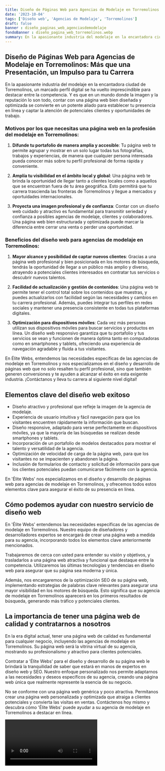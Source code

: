 ```yaml
---
title: Diseño de Páginas Web para Agencias de Modelaje en Torremolinos
date: '2023-10-04'
tags: ['Diseño web', 'Agencias de Modelaje', 'Torremolinos']
draft: false
banner : diseño_paginas_web_agenciasdemodelaje
fondoBanner : diseño_pagina_web_torremolinos.webp
summary: En la apasionante industria del modelaje en la encantadora ciudad de Torremolinos, un marcado perfil digital se ha vuelto imprescindible para destacar entre la competencia. Y es que en un mundo donde la imagen y la reputación lo son todo, contar con una página web bien diseñada y optimizada se convierte en un potente aliado para establecer tu presencia en línea y captar la atención de potenciales clientes y oportunidades de trabajo.
---
```


## Diseño de Páginas Web para Agencias de Modelaje en Torremolinos: Más que una Presentación, un Impulso para tu Carrera

En la apasionante industria del modelaje en la encantadora ciudad de Torremolinos, un marcado perfil digital se ha vuelto imprescindible para destacar entre la competencia. Y es que en un mundo donde la imagen y la reputación lo son todo, contar con una página web bien diseñada y optimizada se convierte en un potente aliado para establecer tu presencia en línea y captar la atención de potenciales clientes y oportunidades de trabajo.

### Motivos por los que necesitas una página web en la profesión del modelaje en Torremolinos:

1. **Difunde tu portafolio de manera amplia y accesible**: Tu página web te permite agrupar y mostrar en un solo lugar todas tus fotografías, trabajos y experiencias, de manera que cualquier persona interesada pueda conocer más sobre tu perfil profesional de forma rápida y conveniente.

2. **Amplía tu visibilidad en el ámbito local y global**: Una página web te brinda la oportunidad de llegar tanto a clientes locales como a aquellos que se encuentran fuera de tu área geográfica. Esto permitirá que tu carrera trascienda las fronteras de Torremolinos y llegue a mercados y oportuidades internacionales.

3. **Proyecta una imagen profesional y de confianza**: Contar con un diseño web cuidado y atractivo es fundamental para transmitir seriedad y confianza a posibles agencias de modelaje, clientes y colaboradores. Una página web bien estructurada y optimizada puede marcar la diferencia entre cerrar una venta o perder una oportunidad.

### Beneficios del diseño web para agencias de modelaje en Torremolinos:

1. **Mayor alcance y posibilidad de captar nuevos clientes**: Gracias a una página web profesional y bien posicionada en los motores de búsqueda, tendrás la oportunidad de llegar a un público más amplio y diverso, atrayendo a potenciales clientes interesados en contratar tus servicios o descubrir nuevos talentos.

2. **Facilidad de actualización y gestión de contenidos**: Una página web te permite tener el control total sobre los contenidos que muestras, y puedes actualizarlos con facilidad según las necesidades y cambios en tu carrera profesional. Además, puedes integrar tus perfiles en redes sociales y mantener una presencia consistente en todas tus plataformas digitales.

3. **Optimización para dispositivos móviles**: Cada vez más personas utilizan sus dispositivos móviles para buscar servicios y productos en línea. Un diseño web responsivo garantiza que tu portafolio y tus servicios se vean y funcionen de manera óptima tanto en computadoras como en smartphones y tablets, ofreciendo una experiencia de navegación agradable y fluida a tus visitantes.

En Élite Webs, entendemos las necesidades específicas de las agencias de modelaje en Torremolinos y nos especializamos en el diseño y desarrollo de páginas web que no solo resalten tu perfil profesional, sino que también generen conversiones y te ayuden a alcanzar el éxito en esta exigente industria. ¡Contáctanos y lleva tu carrera al siguiente nivel digital!

<GifSeo />

<Cta />

## Elementos clave del diseño web exitoso

- Diseño atractivo y profesional que refleje la imagen de la agencia de modelaje.
- Experiencia de usuario intuitiva y fácil navegación para que los visitantes encuentren rápidamente la información que buscan.
- Diseño responsive, adaptado para verse perfectamente en dispositivos móviles, ya que la mayoría de las búsquedas se realizan desde smartphones y tablets.
- Incorporación de un portafolio de modelos destacados para mostrar el talento y versatilidad de la agencia.
- Optimización de velocidad de carga de la página web, para que los visitantes no se impacienten y abandonen la página.
- Inclusión de formularios de contacto y solicitud de información para que los clientes potenciales puedan comunicarse fácilmente con la agencia.

En 'Élite Webs' nos especializamos en el diseño y desarrollo de páginas web para agencias de modelaje en Torremolinos, y ofrecemos todos estos elementos clave para asegurar el éxito de su presencia en línea.

## Cómo podemos ayudar con nuestro servicio de diseño web

En 'Élite Webs' entendemos las necesidades específicas de las agencias de modelaje en Torremolinos. Nuestro equipo de diseñadores y desarrolladores expertos se encargará de crear una página web a medida para su agencia, incorporando todos los elementos clave anteriormente mencionados.

Trabajaremos de cerca con usted para entender su visión y objetivos, y trasladarlos a una página web atractiva y funcional que destaque entre la competencia. Utilizaremos las últimas tecnologías y tendencias en diseño web para asegurar que su página sea moderna y única.

Además, nos encargaremos de la optimización SEO de su página web, implementando estrategias de palabras clave relevantes para asegurar una mayor visibilidad en los motores de búsqueda. Esto significa que su agencia de modelaje en Torremolinos aparecerá en los primeros resultados de búsqueda, generando más tráfico y potenciales clientes.

## La importancia de tener una página web de calidad y contratarnos a nosotros

En la era digital actual, tener una página web de calidad es fundamental para cualquier negocio, incluyendo las agencias de modelaje en Torremolinos. Su página web será la vitrina virtual de su agencia, mostrando su profesionalismo y atractivo para clientes potenciales.

Contratar a 'Élite Webs' para el diseño y desarrollo de su página web le brindará la tranquilidad de saber que estará en manos de expertos en diseño web y SEO. Nuestro enfoque personalizado nos permite adaptarnos a las necesidades y deseos específicos de su agencia, creando una página web única que realmente represente la esencia de su negocio.

No se conforme con una página web genérica y poco atractiva. Permítanos crear una página web personalizada y optimizada que atraiga a clientes potenciales y convierta las visitas en ventas. Contáctenos hoy mismo y descubra cómo 'Élite Webs' puede ayudar a su agencia de modelaje en Torremolinos a destacar en línea.

<Video />

<CtaBot job='Agencias de Modelaje' city='Torremolinos'/>

<Gmaps query='Torremolinos+españa+maps' />